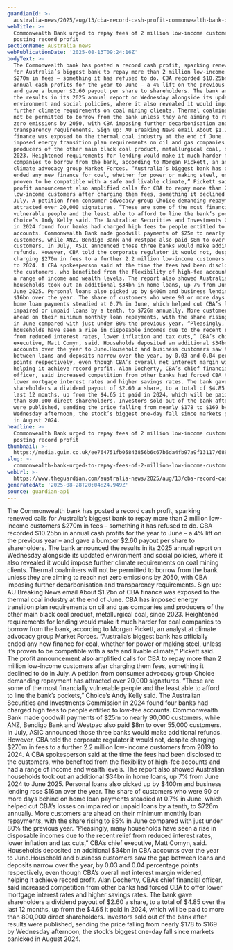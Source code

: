 ```yaml
---
guardianId: >-
  australia-news/2025/aug/13/cba-record-cash-profit-commonwealth-bank-of-australia
webTitle: >-
  Commonwealth Bank urged to repay fees of 2 million low-income customers after
  posting record profit
sectionName: Australia news
webPublicationDate: '2025-08-13T09:24:16Z'
bodyText: >-
  The Commonwealth bank has posted a record cash profit, sparking renewed calls
  for Australia’s biggest bank to repay more than 2 million low-income customers
  $270m in fees – something it has refused to do. CBA recorded $10.25bn in
  annual cash profits for the year to June – a 4% lift on the previous year –
  and gave a bumper $2.60 payout per share to shareholders. The bank announced
  the results in its 2025 annual report on Wednesday alongside its updated
  environment and social policies, where it also revealed it would impose
  further climate requirements on coal mining clients. Thermal coalminers will
  not be permitted to borrow from the bank unless they are aiming to reach net
  zero emissions by 2050, with CBA imposing further decarbonisation and
  transparency requirements. Sign up: AU Breaking News email About $1.2bn of CBA
  finance was exposed to the thermal coal industry at the end of June. CBA has
  imposed energy transition plan requirements on oil and gas companies and
  producers of the other main black coal product, metallurgical coal, since
  2023. Heightened requirements for lending would make it much harder for coal
  companies to borrow from the bank, according to Morgan Pickett, an analyst at
  climate advocacy group Market Forces. “Australia’s biggest bank has officially
  ended any new finance for coal, whether for power or making steel, unless it’s
  proven to be compatible with a safe and livable climate,” Pickett said. The
  profit announcement also amplified calls for CBA to repay more than 2 million
  low-income customers after charging them fees, something it declined to do in
  July. A petition from consumer advocacy group Choice demanding repayment has
  attracted over 20,000 signatures. “These are some of the most financially
  vulnerable people and the least able to afford to line the bank’s pockets,”
  Choice’s Andy Kelly said. The Australian Securities and Investments Commission
  in 2024 found four banks had charged high fees to people entitled to low-fee
  accounts. Commonwealth Bank made goodwill payments of $25m to nearly 90,000
  customers, while ANZ, Bendigo Bank and Westpac also paid $8m to over 55,000
  customers. In July, ASIC announced those three banks would make additional
  refunds. However, CBA told the corporate regulator it would not, despite
  charging $270m in fees to a further 2.2 million low-income customers from 2019
  to 2024. A CBA spokesperson said at the time the fees had been disclosed to
  the customers, who benefited from the flexibility of high-fee accounts and had
  a range of income and wealth levels. The report also showed Australian
  households took out an additional $34bn in home loans, up 7% from June 2024 to
  June 2025. Personal loans also picked up by $400m and business lending rose
  $16bn over the year. The share of customers who were 90 or more days behind on
  home loan payments steadied at 0.7% in June, which helped cut CBA’s losses on
  impaired or unpaid loans by a tenth, to $726m annually. More customers are
  ahead on their minimum monthly loan repayments, with the share rising to 85%
  in June compared with just under 80% the previous year. “Pleasingly, many
  households have seen a rise in disposable incomes due to the recent relief
  from reduced interest rates, lower inflation and tax cuts,” CBA’s chief
  executive, Matt Comyn, said. Households deposited an additional $34bn in CBA
  accounts over the year to June.Household and business customers saw the gap
  between loans and deposits narrow over the year, by 0.03 and 0.04 percentage
  points respectively, even though CBA’s overall net interest margin widened,
  helping it achieve record profit. Alan Docherty, CBA’s chief financial
  officer, said increased competition from other banks had forced CBA to offer
  lower mortgage interest rates and higher savings rates. The bank gave
  shareholders a dividend payout of $2.60 a share, to a total of $4.85 over the
  last 12 months, up from the $4.65 it paid in 2024, which will be paid to more
  than 800,000 direct shareholders. Investors sold out of the bank after results
  were published, sending the price falling from nearly $178 to $169 by
  Wednesday afternoon, the stock’s biggest one-day fall since markets panicked
  in August 2024.
headline: >-
  Commonwealth Bank urged to repay fees of 2 million low-income customers after
  posting record profit
thumbnail: >-
  https://media.guim.co.uk/ee764751fb05843856b6c67b6da4fb97a9f13117/688_0_6880_5504/500.jpg
slug: >-
  commonwealth-bank-urged-to-repay-fees-of-2-million-low-income-customers-after-posting-record-profit
webUrl: >-
  https://www.theguardian.com/australia-news/2025/aug/13/cba-record-cash-profit-commonwealth-bank-of-australia
generatedAt: '2025-08-28T20:04:24.949Z'
source: guardian-api
---
```

The Commonwealth bank has posted a record cash profit, sparking renewed calls for Australia’s biggest bank to repay more than 2 million low-income customers $270m in fees – something it has refused to do. CBA recorded $10.25bn in annual cash profits for the year to June – a 4% lift on the previous year – and gave a bumper $2.60 payout per share to shareholders. The bank announced the results in its 2025 annual report on Wednesday alongside its updated environment and social policies, where it also revealed it would impose further climate requirements on coal mining clients. Thermal coalminers will not be permitted to borrow from the bank unless they are aiming to reach net zero emissions by 2050, with CBA imposing further decarbonisation and transparency requirements. Sign up: AU Breaking News email About $1.2bn of CBA finance was exposed to the thermal coal industry at the end of June. CBA has imposed energy transition plan requirements on oil and gas companies and producers of the other main black coal product, metallurgical coal, since 2023. Heightened requirements for lending would make it much harder for coal companies to borrow from the bank, according to Morgan Pickett, an analyst at climate advocacy group Market Forces. “Australia’s biggest bank has officially ended any new finance for coal, whether for power or making steel, unless it’s proven to be compatible with a safe and livable climate,” Pickett said. The profit announcement also amplified calls for CBA to repay more than 2 million low-income customers after charging them fees, something it declined to do in July. A petition from consumer advocacy group Choice demanding repayment has attracted over 20,000 signatures. “These are some of the most financially vulnerable people and the least able to afford to line the bank’s pockets,” Choice’s Andy Kelly said. The Australian Securities and Investments Commission in 2024 found four banks had charged high fees to people entitled to low-fee accounts. Commonwealth Bank made goodwill payments of $25m to nearly 90,000 customers, while ANZ, Bendigo Bank and Westpac also paid $8m to over 55,000 customers. In July, ASIC announced those three banks would make additional refunds. However, CBA told the corporate regulator it would not, despite charging $270m in fees to a further 2.2 million low-income customers from 2019 to 2024. A CBA spokesperson said at the time the fees had been disclosed to the customers, who benefited from the flexibility of high-fee accounts and had a range of income and wealth levels. The report also showed Australian households took out an additional $34bn in home loans, up 7% from June 2024 to June 2025. Personal loans also picked up by $400m and business lending rose $16bn over the year. The share of customers who were 90 or more days behind on home loan payments steadied at 0.7% in June, which helped cut CBA’s losses on impaired or unpaid loans by a tenth, to $726m annually. More customers are ahead on their minimum monthly loan repayments, with the share rising to 85% in June compared with just under 80% the previous year. “Pleasingly, many households have seen a rise in disposable incomes due to the recent relief from reduced interest rates, lower inflation and tax cuts,” CBA’s chief executive, Matt Comyn, said. Households deposited an additional $34bn in CBA accounts over the year to June.Household and business customers saw the gap between loans and deposits narrow over the year, by 0.03 and 0.04 percentage points respectively, even though CBA’s overall net interest margin widened, helping it achieve record profit. Alan Docherty, CBA’s chief financial officer, said increased competition from other banks had forced CBA to offer lower mortgage interest rates and higher savings rates. The bank gave shareholders a dividend payout of $2.60 a share, to a total of $4.85 over the last 12 months, up from the $4.65 it paid in 2024, which will be paid to more than 800,000 direct shareholders. Investors sold out of the bank after results were published, sending the price falling from nearly $178 to $169 by Wednesday afternoon, the stock’s biggest one-day fall since markets panicked in August 2024.
